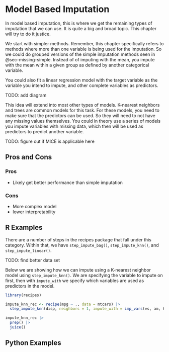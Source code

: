 # Model Based Imputation {#sec-missing-model}

In model based imputation, this is where we get the remaining types of imputation that we can use. It is quite a big and broad topic. This chapter will try to do it justice.

We start with simpler methods. Remember, this chapter specifically refers to methods where more than one variable is being used for the imputation. So we could do grouped versions of the simple imputation methods seen in @sec-missing-simple. Instead of of imputing with the mean, you impute with the mean within a given group as defined by another categorical variable.

You could also fit a linear regression model with the target variable as the variable you intend to impute, and other complete variables as predictors.

TODO: add diagram

This idea will extend into most other types of models. K-nearest neighbors and trees are common models for this task. For these models, you need to make sure that the predictors can be used. So they will need to not have any missing values themselves. You could in theory use a series of models you impute variables with missing data, which then will be used as predictors to predict another variable.

TODO: figure out if MICE is applicable here


## Pros and Cons

### Pros

- Likely get better performance than simple imputation

### Cons

- More complex model
- lower interpretability

## R Examples

There are a number of steps in the recipes package that fall under this category. Within that, we have `step_impute_bag()`, `step_impute_knn()`, and `step_impute_linear()`.

TODO: find better data set

Below we are showing how we can impute using a K-nearest neighbor model using `step_impute_knn()`. We are specifying the variable to impute on first, then with `impute_with` we specify which variables are used as predictors in the model.

```r
library(recipes)

impute_knn_rec <- recipe(mpg ~ ., data = mtcars) |>
  step_impute_knn(disp, neighbors = 1, impute_with = imp_vars(vs, am, hp, drat))

impute_knn_rec |>
  prep() |>
  juice()
```

## Python Examples
